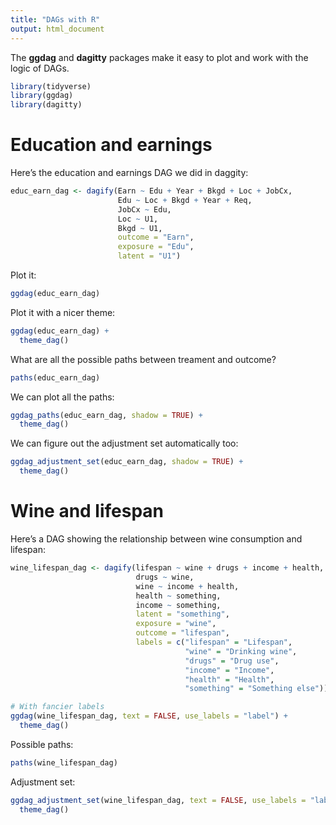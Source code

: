 ```yaml
---
title: "DAGs with R"
output: html_document
---
```


The **ggdag** and **dagitty** packages make it easy to plot and work with the logic of DAGs.

```r
library(tidyverse)
library(ggdag)
library(dagitty)
```

# Education and earnings

Here's the education and earnings DAG we did in daggity:

```r
educ_earn_dag <- dagify(Earn ~ Edu + Year + Bkgd + Loc + JobCx,
                        Edu ~ Loc + Bkgd + Year + Req,
                        JobCx ~ Edu,
                        Loc ~ U1,
                        Bkgd ~ U1,
                        outcome = "Earn",
                        exposure = "Edu",
                        latent = "U1")
```

Plot it:

```r
ggdag(educ_earn_dag)
```

Plot it with a nicer theme:

```r
ggdag(educ_earn_dag) + 
  theme_dag()
```

What are all the possible paths between treament and outcome?

```r
paths(educ_earn_dag)
```

We can plot all the paths:

```r
ggdag_paths(educ_earn_dag, shadow = TRUE) +
  theme_dag()
```

We can figure out the adjustment set automatically too:

```r
ggdag_adjustment_set(educ_earn_dag, shadow = TRUE) +
  theme_dag()
```


# Wine and lifespan

Here's a DAG showing the relationship between wine consumption and lifespan:

```r
wine_lifespan_dag <- dagify(lifespan ~ wine + drugs + income + health,
                            drugs ~ wine,
                            wine ~ income + health,
                            health ~ something,
                            income ~ something,
                            latent = "something",
                            exposure = "wine",
                            outcome = "lifespan",
                            labels = c("lifespan" = "Lifespan",
                                       "wine" = "Drinking wine",
                                       "drugs" = "Drug use",
                                       "income" = "Income",
                                       "health" = "Health",
                                       "something" = "Something else"))

# With fancier labels
ggdag(wine_lifespan_dag, text = FALSE, use_labels = "label") +
  theme_dag()
```

Possible paths:

```r
paths(wine_lifespan_dag)
```

Adjustment set:

```r
ggdag_adjustment_set(wine_lifespan_dag, text = FALSE, use_labels = "label", shadow = TRUE) +
  theme_dag()
```

